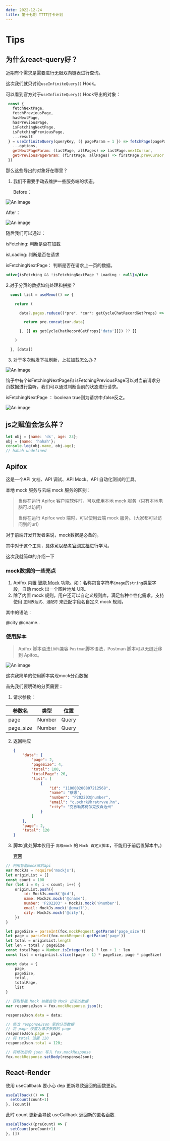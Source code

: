 ```yaml
---
date: 2022-12-24
title: 第十七期 TTTT打卡计划
---
```


# Tips

## 为什么react-query好？

近期有个需求是需要进行无限双向链表进行查询。

这次我们就只讨论`useInfiniteQuery()` Hook。

可以看到官方对于`useInfiniteQuery()` Hook导出的对象：

```javascript
 const {
   fetchNextPage,
   fetchPreviousPage,
   hasNextPage,
   hasPreviousPage,
   isFetchingNextPage,
   isFetchingPreviousPage,
   ...result
 } = useInfiniteQuery(queryKey, ({ pageParam = 1 }) => fetchPage(pageParam), {
   ...options,
   getNextPageParam: (lastPage, allPages) => lastPage.nextCursor,
   getPreviousPageParam: (firstPage, allPages) => firstPage.prevCursor,
 })

```

那么这些导出的对象好在哪里？

1. 我们不需要手动去维护一些服务端的状态。

   Before：

![An image](https://p6-juejin.byteimg.com/tos-cn-i-k3u1fbpfcp/3b1cbbc4820547e1b3bf70a9c8dd1136~tplv-k3u1fbpfcp-zoom-in-crop-mark:3326:0:0:0.awebp?)

After：

![An image](https://p3-juejin.byteimg.com/tos-cn-i-k3u1fbpfcp/3909f3b965224c69b3bf2bef49c58fda~tplv-k3u1fbpfcp-zoom-in-crop-mark:3326:0:0:0.awebp?)

随后我们可以通过：

isFetching: 判断是否在加载

isLoading: 判断是否在请求

isFetchingNextPage： 判断是否在请求上一页的数据。

```jsx
<div>{isFetching && !isFetchingNextPage ? Loading : null}</div>
```

2.对于分页的数据如何处理和拼接？

```typescript
  const list = useMemo(() => {

    return (

      data?.pages.reduce((*pre*, *cur*: getCycleChatRecordGetProps) => {

        return pre.concat(cur.data)

      }, [] as getCycleChatRecordGetProps['data'][]) ?? []

    )

  }, [data])
```

3. 对于多次触发下拉刷新，上拉加载怎么办？

![An image](https://p9-juejin.byteimg.com/tos-cn-i-k3u1fbpfcp/a3a1d530d2dc4e8491d1097d554af0c4~tplv-k3u1fbpfcp-zoom-in-crop-mark:3326:0:0:0.awebp?)

钩子中有个isFetchingNextPage和 isFetchingPreviousPage可以对当前请求分页数据进行监听，我们可以通过判断当前的状态进行请求。

isFetchingNextPage ： boolean true则为请求中;false反之。

![An image](https://p1-juejin.byteimg.com/tos-cn-i-k3u1fbpfcp/6b05bc90e9824e37a0321171a9933938~tplv-k3u1fbpfcp-zoom-in-crop-mark:3326:0:0:0.awebp?)

## js之赋值会怎么样？

```javascript
let obj = {name: 'ds', age: 23}; 
obj = {name: 'hahah'}; 
console.log(obj.name, obj.age);
// hahah undefined
```

## Apifox

这是一个API 文档、API 调试、API Mock、API 自动化测试的工具。

本地 mock 服务与云端 mock 服务的区别：

> 当你在运行 Apifox 客户端软件时，可以使用本地 mock 服务（只有本地电脑可以访问）
>
> 当你在运行 Apifox web 端时，可以使用云端 mock 服务。（大家都可以访问到的url）

对于前端开发开发者来说，mock数据是必备的。

其中对于这个工具，[具体可以参考官网文档](https://www.apifox.cn/help/app/mock/mock-custom-scripts/#%E7%A4%BA%E4%BE%8B%E4%B8%80)进行学习。

这次我就简单的介绍一下

### mock数据的一些亮点

1. Apifox 内置 [智能 Mock](https://www.apifox.cn/help/app/mock/intelligent-mock/) 功能。如：名称包含字符串`image`的`string`类型字段，自动 mock 出一个图片地址 URL
2. 除了内置 mock 规则，用户还可以自定义规则库，满足各种个性化需求。支持使用 `正则表达式`、`通配符` 来匹配字段名自定义 mock 规则。

其中的语法：

@city @cname..

### 使用脚本

>Apifox 脚本语法`100%`兼容 `Postman`脚本语法，Postman 脚本可以无缝迁移到 Apifox。

![An image](https://p1-juejin.byteimg.com/tos-cn-i-k3u1fbpfcp/e84c7423213741d09764836aa323cb29~tplv-k3u1fbpfcp-zoom-in-crop-mark:3326:0:0:0.awebp?)

这次我简单的使用脚本实现mock分页数据

首先我们要明确的分页需要：

1. 请求参数：

| 参数名    | 类型   | 位置  |
| --------- | ------ | ----- |
| page      | Number | Query |
| page_size | Number | Query |

2. 返回响应

   ```json
   {
       "data": {
           "page": 2,
           "pageSize": 4,
           "total": 100,
           "totalPage": 26,
           "list": [
               {
                   "id": "110000200807212568",
                   "name": "蔡娜",
                   "number": "P202203@number",
                   "email": "c.pchrk@hratrvve.hn",
                   "city": "克孜勒苏柯尔克孜自治州"
               }
           ]
       },
       "page": 2,
       "total": 120
   }
   ```

3. 脚本(此处脚本仅用于 `高级mock` 的 `Mock 自定义脚本`，不能用于前后置脚本中。)

   [官网](https://www.apifox.cn/help/app/mock/mock-custom-scripts/#mock-%E4%BC%98%E5%85%88%E7%BA%A7%E8%AF%B4%E6%98%8E)

```javascript
// 利用智能mock库的api
var MockJs = require('mockjs');
let originList = []
const count = 100
for (let i = 0; i < count; i++) {
    originList.push({
        id: MockJs.mock('@id'),
        name: MockJs.mock('@cname'),
        number: 'P202203' + MockJs.mock('@number'),
        email: MockJs.mock('@email'),
        city: MockJs.mock('@city'),
    })
}

let pageSize = parseInt(fox.mockRequest.getParam('page_size'))
let page = parseInt(fox.mockRequest.getParam('page'))
let total = originList.length
let len = total / pageSize
const totalPage = Number.isInteger(len) ? len + 1 : len
const list = originList.slice((page - 1) * pageSize, page * pageSize)

const data = {
    page,
    pageSize,
    total,
    totalPage,
    list
}

// 获取智能 Mock 功能自动 Mock 出来的数据
var responseJson = fox.mockResponse.json();

responseJson.data = data;

// 修改 responseJson 里的分页数据
// 将 page 设置为请求参数的 page
responseJson.page = page;
// 将 total 设置 120
responseJson.total = 120;

// 将修改后的 json 写入 fox.mockResponse
fox.mockResponse.setBody(responseJson);
```

## React-Render

使用 useCallback 要小心 dep 更新导致返回的函数更新。

```js
useCallback(() => {
  setCount(count+1)
}, [count])
```

此时 count 更新会导致 useCallback 返回新的匿名函数.

```js
useCallback((preCount) => {
  setCount(preCount+1)
}, [])
```
